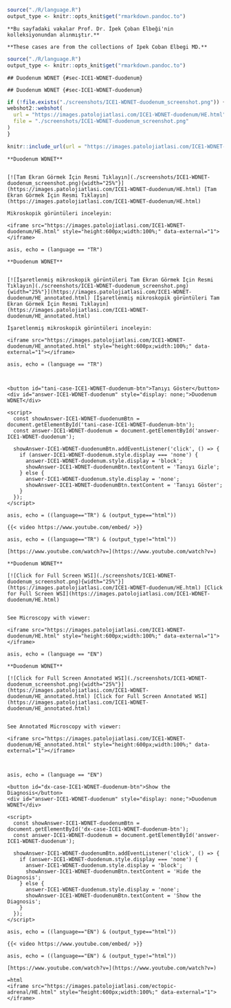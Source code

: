 ```r

source("./R/language.R")
output_type <- knitr::opts_knit$get("rmarkdown.pandoc.to")

```


```asis

**Bu sayfadaki vakalar Prof. Dr. İpek Çoban Elbeği'nin kolleksiyonundan alınmıştır.**

```


```asis

**These cases are from the collections of Ipek Coban Elbegi MD.**

```


```r
source("./R/language.R")
output_type <- knitr::opts_knit$get("rmarkdown.pandoc.to")
```



```asis
## Duodenum WDNET {#sec-ICE1-WDNET-duodenum}
```


```asis
## Duodenum WDNET {#sec-ICE1-WDNET-duodenum}
```


```r
if (!file.exists("./screenshots/ICE1-WDNET-duodenum_screenshot.png")) {
webshot2::webshot(
  url = "https://images.patolojiatlasi.com/ICE1-WDNET-duodenum/HE.html",
  file = "./screenshots/ICE1-WDNET-duodenum_screenshot.png"
)
}
```

```r
knitr::include_url(url = "https://images.patolojiatlasi.com/ICE1-WDNET-duodenum/HE.html")
```


```asis

**Duodenum WDNET**


[![Tam Ekran Görmek İçin Resmi Tıklayın](./screenshots/ICE1-WDNET-duodenum_screenshot.png){width="25%"}](https://images.patolojiatlasi.com/ICE1-WDNET-duodenum/HE.html) [Tam Ekran Görmek İçin Resmi Tıklayın](https://images.patolojiatlasi.com/ICE1-WDNET-duodenum/HE.html)
```


```asis
Mikroskopik görüntüleri inceleyin:

<iframe src="https://images.patolojiatlasi.com/ICE1-WDNET-duodenum/HE.html" style="height:600px;width:100%;" data-external="1"></iframe>

```



```comment
asis, echo = (language == "TR")

**Duodenum WDNET**


[![İşaretlenmiş mikroskopik görüntüleri Tam Ekran Görmek İçin Resmi Tıklayın](./screenshots/ICE1-WDNET-duodenum_screenshot.png){width="25%"}](https://images.patolojiatlasi.com/ICE1-WDNET-duodenum/HE_annotated.html) [İşaretlenmiş mikroskopik görüntüleri Tam Ekran Görmek İçin Resmi Tıklayın](https://images.patolojiatlasi.com/ICE1-WDNET-duodenum/HE_annotated.html)

İşaretlenmiş mikroskopik görüntüleri inceleyin:

<iframe src="https://images.patolojiatlasi.com/ICE1-WDNET-duodenum/HE_annotated.html" style="height:600px;width:100%;" data-external="1"></iframe>

```



```comment
asis, echo = (language == "TR")



<button id="tani-case-ICE1-WDNET-duodenum-btn">Tanıyı Göster</button>
<div id="answer-ICE1-WDNET-duodenum" style="display: none;">Duodenum WDNET</div>

<script>
  const showAnswer-ICE1-WDNET-duodenumBtn = document.getElementById('tani-case-ICE1-WDNET-duodenum-btn');
  const answer-ICE1-WDNET-duodenum = document.getElementById('answer-ICE1-WDNET-duodenum');

  showAnswer-ICE1-WDNET-duodenumBtn.addEventListener('click', () => {
    if (answer-ICE1-WDNET-duodenum.style.display === 'none') {
      answer-ICE1-WDNET-duodenum.style.display = 'block';
      showAnswer-ICE1-WDNET-duodenumBtn.textContent = 'Tanıyı Gizle';
    } else {
      answer-ICE1-WDNET-duodenum.style.display = 'none';
      showAnswer-ICE1-WDNET-duodenumBtn.textContent = 'Tanıyı Göster';
    }
  });
</script>

```

```comment
asis, echo = ((language=="TR") & (output_type=="html"))

{{< video https://www.youtube.com/embed/ >}}

```

```comment
asis, echo = ((language=="TR") & (output_type!="html"))

[https://www.youtube.com/watch?v=](https://www.youtube.com/watch?v=)

```





```asis

**Duodenum WDNET**

[![Click for Full Screen WSI](./screenshots/ICE1-WDNET-duodenum_screenshot.png){width="25%"}](https://images.patolojiatlasi.com/ICE1-WDNET-duodenum/HE.html) [Click for Full Screen WSI](https://images.patolojiatlasi.com/ICE1-WDNET-duodenum/HE.html)


```



```asis

See Microscopy with viewer: 

<iframe src="https://images.patolojiatlasi.com/ICE1-WDNET-duodenum/HE.html" style="height:600px;width:100%;" data-external="1"></iframe>

```


```comment
asis, echo = (language == "EN")

**Duodenum WDNET**

[![Click for Full Screen Annotated WSI](./screenshots/ICE1-WDNET-duodenum_screenshot.png){width="25%"}](https://images.patolojiatlasi.com/ICE1-WDNET-duodenum/HE_annotated.html) [Click for Full Screen Annotated WSI](https://images.patolojiatlasi.com/ICE1-WDNET-duodenum/HE_annotated.html)


See Annotated Microscopy with viewer: 

<iframe src="https://images.patolojiatlasi.com/ICE1-WDNET-duodenum/HE_annotated.html" style="height:600px;width:100%;" data-external="1"></iframe>



```

```comment
asis, echo = (language == "EN")

<button id="dx-case-ICE1-WDNET-duodenum-btn">Show the Diagnosis</button>
<div id="answer-ICE1-WDNET-duodenum" style="display: none;">Duodenum WDNET</div>

<script>
  const showAnswer-ICE1-WDNET-duodenumBtn = document.getElementById('dx-case-ICE1-WDNET-duodenum-btn');
  const answer-ICE1-WDNET-duodenum = document.getElementById('answer-ICE1-WDNET-duodenum');

  showAnswer-ICE1-WDNET-duodenumBtn.addEventListener('click', () => {
    if (answer-ICE1-WDNET-duodenum.style.display === 'none') {
      answer-ICE1-WDNET-duodenum.style.display = 'block';
      showAnswer-ICE1-WDNET-duodenumBtn.textContent = 'Hide the Diagnosis';
    } else {
      answer-ICE1-WDNET-duodenum.style.display = 'none';
      showAnswer-ICE1-WDNET-duodenumBtn.textContent = 'Show the Diagnosis';
    }
  });
</script>

```

```comment
asis, echo = ((language=="EN") & (output_type=="html"))

{{< video https://www.youtube.com/embed/ >}}

```

```comment
asis, echo = ((language=="EN") & (output_type!="html"))

[https://www.youtube.com/watch?v=](https://www.youtube.com/watch?v=)

```


```comment
=html
<iframe src="https://images.patolojiatlasi.com/ectopic-adrenal/HE.html" style="height:600px;width:100%;" data-external="1"></iframe>
```

